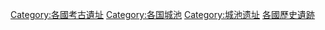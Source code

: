 {{Categories by country|nocat}}

[[Category:各國考古遺址|Category:各國考古遺址]]
[[Category:各国城池|Category:各国城池]]
[[Category:城池遗址|Category:城池遗址]]
[[Category:各國歷史遺跡|]]
